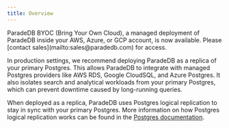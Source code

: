 ```yaml
---
title: Overview
---
```


<Note>
  ParadeDB BYOC (Bring Your Own Cloud), a managed deployment of ParadeDB inside
  your AWS, Azure, or GCP account, is now available. Please [contact
  sales](mailto:sales@paradedb.com) for access.
</Note>

In production settings, we recommend deploying ParadeDB as a replica of your primary Postgres. This allows ParadeDB to
integrate with managed Postgres providers like AWS RDS, Google CloudSQL, and Azure Postgres. It also isolates
search and analytical workloads from your primary Postgres, which can prevent downtime caused by long-running queries.

When deployed as a replica, ParadeDB uses Postgres logical replication to stay in sync with your primary Postgres.
More information on how Postgres logical replication works can be found in the [Postgres documentation](https://www.postgresql.org/docs/current/logical-replication.html).
